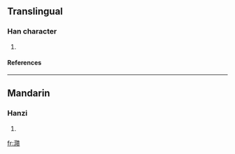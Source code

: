 ==Translingual==
===Han character===
{{Han char|rn=85|rad=水|as=15|sn=18|four=3518<sub>6</sub>|canj=水弓中金 (ENLC)}}
# {{defn|Han|sort=水15}}
====References====
{{Han ref|kx=0658.040|dkj=18561|hdz=31774.090|uh=6FFB|ud=28667|bh=EFF4|bd=61428}}

----
==Mandarin==
===Hanzi===
{{cmn-hanzi|pin=[[duì]] ([[dui4]]), [[wěi]] ([[wei3]])|wg=tui<sup>4</sup>, wei<sup>3</sup>}}
# {{defn|Mandarin}}

[[fr:濻]]